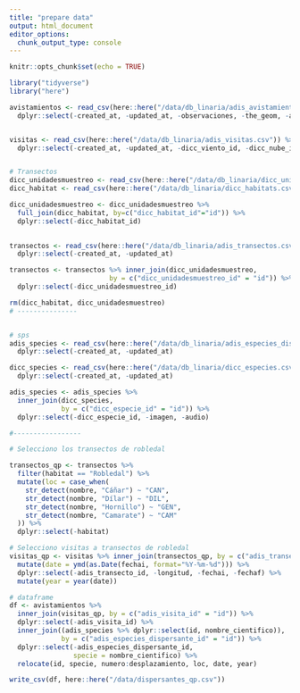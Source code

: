 ```yaml
---
title: "prepare data"
output: html_document
editor_options: 
  chunk_output_type: console
---
```


```r
knitr::opts_chunk$set(echo = TRUE)
```

```r
library("tidyverse")
library("here")
```


```r
avistamientos <- read_csv(here::here("/data/db_linaria/adis_avistamientos.csv")) %>% 
  dplyr::select(-created_at, -updated_at, -observaciones, -the_geom, -accuracy)


visitas <- read_csv(here::here("/data/db_linaria/adis_visitas.csv")) %>% 
  dplyr::select(-created_at, -updated_at, -dicc_viento_id, -dicc_nube_id, -niebla)


# Transectos 
dicc_unidadesmuestreo <- read_csv(here::here("/data/db_linaria/dicc_unidadesmuestreos.csv")) 
dicc_habitat <- read_csv(here::here("/data/db_linaria/dicc_habitats.csv"))

dicc_unidadesmuestreo <- dicc_unidadesmuestreo %>% 
  full_join(dicc_habitat, by=c("dicc_habitat_id"="id")) %>% 
  dplyr::select(-dicc_habitat_id)
  

transectos <- read_csv(here::here("/data/db_linaria/adis_transectos.csv")) %>% 
  dplyr::select(-created_at, -updated_at)

transectos <- transectos %>% inner_join(dicc_unidadesmuestreo, 
                         by = c("dicc_unidadesmuestreo_id" = "id")) %>% 
  dplyr::select(-dicc_unidadesmuestreo_id)

rm(dicc_habitat, dicc_unidadesmuestreo)
# ---------------


# sps 
adis_species <- read_csv(here::here("/data/db_linaria/adis_especies_dispersantes.csv")) %>% 
  dplyr::select(-created_at, -updated_at) 

dicc_species <- read_csv(here::here("/data/db_linaria/dicc_especies.csv")) %>% 
  dplyr::select(-created_at, -updated_at)

adis_species <- adis_species %>% 
  inner_join(dicc_species, 
             by = c("dicc_especie_id" = "id")) %>% 
  dplyr::select(-dicc_especie_id, -imagen, -audio)

#-----------------

# Selecciono los transectos de robledal 

transectos_qp <- transectos %>% 
  filter(habitat == "Robledal") %>% 
  mutate(loc = case_when(
    str_detect(nombre, "Cáñar") ~ "CAN", 
    str_detect(nombre, "Dílar") ~ "DIL",
    str_detect(nombre, "Hornillo") ~ "GEN",
    str_detect(nombre, "Camarate") ~ "CAM"
  )) %>% 
  dplyr::select(-habitat)

# Selecciono visitas a transectos de robledal 
visitas_qp <- visitas %>% inner_join(transectos_qp, by = c("adis_transecto_id" = "id")) %>% 
  mutate(date = ymd(as.Date(fechai, format="%Y-%m-%d"))) %>% 
  dplyr::select(-adis_transecto_id, -longitud, -fechai, -fechaf) %>% 
  mutate(year = year(date))

# dataframe 
df <- avistamientos %>% 
  inner_join(visitas_qp, by = c("adis_visita_id" = "id")) %>% 
  dplyr::select(-adis_visita_id) %>% 
  inner_join((adis_species %>% dplyr::select(id, nombre_cientifico)), 
             by = c("adis_especies_dispersante_id" = "id")) %>% 
  dplyr::select(-adis_especies_dispersante_id, 
                specie = nombre_cientifico) %>% 
  relocate(id, specie, numero:desplazamiento, loc, date, year)

write_csv(df, here::here("/data/dispersantes_qp.csv"))
```




